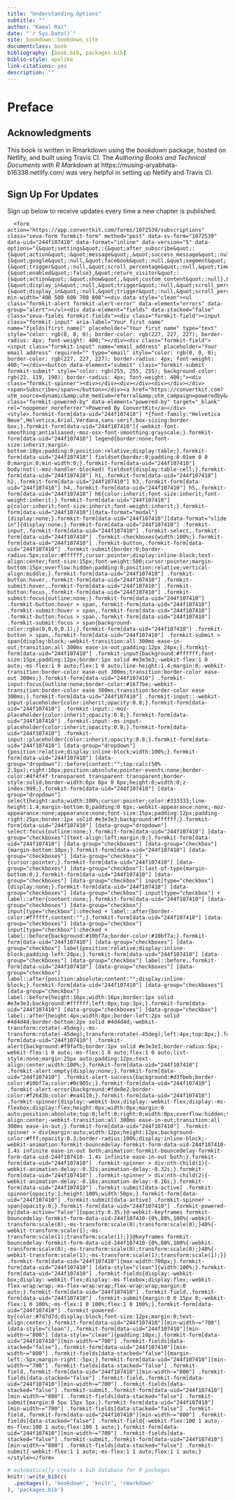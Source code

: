 ```yaml
--- 
title: "Understanding Options"
subtitle: "" 
author: "Kamal Rai"
date: "`r Sys.Date()`"
site: bookdown::bookdown_site
documentclass: book
bibliography: [book.bib, packages.bib]
biblio-style: apalike
link-citations: yes
description: ""
---
```


# Preface {-}

## Acknowledgments {-}

This book is written in Rmarkdown using the _bookdown_ package, hosted on Netlify, and built using Travis CI. The _Authoring Books and Technical Documents with R Markdown_ at https://musing-aryabhata-b16338.netlify.com/ was very helpful in setting up Netlify and Travis CI. 

## Sign Up For Updates {-}
Sign up below to receive updates every time a new chapter is published. 

<script src="https://f.convertkit.com/ckjs/ck.5.js"></script>
      <form action="https://app.convertkit.com/forms/1072539/subscriptions" class="seva-form formkit-form" method="post" data-sv-form="1072539" data-uid="244f107410" data-format="inline" data-version="5" data-options="{&quot;settings&quot;:{&quot;after_subscribe&quot;:{&quot;action&quot;:&quot;message&quot;,&quot;success_message&quot;:null,&quot;redirect_url&quot;:&quot;&quot;},&quot;analytics&quot;:{&quot;google&quot;:null,&quot;facebook&quot;:null,&quot;segment&quot;:null,&quot;pinterest&quot;:null},&quot;modal&quot;:{&quot;trigger&quot;:null,&quot;scroll_percentage&quot;:null,&quot;timer&quot;:null,&quot;devices&quot;:null,&quot;show_once_every&quot;:null},&quot;recaptcha&quot;:{&quot;enabled&quot;:false},&quot;return_visitor&quot;:{&quot;action&quot;:&quot;show&quot;,&quot;custom_content&quot;:null},&quot;slide_in&quot;:{&quot;display_in&quot;:null,&quot;trigger&quot;:null,&quot;scroll_percentage&quot;:null,&quot;timer&quot;:null,&quot;devices&quot;:null,&quot;show_once_every&quot;:null},&quot;sticky_bar&quot;:{&quot;display_in&quot;:null,&quot;trigger&quot;:null,&quot;scroll_percentage&quot;:null,&quot;timer&quot;:null,&quot;devices&quot;:null,&quot;show_once_every&quot;:null}}}" min-width="400 500 600 700 800"><div data-style="clean"><ul class="formkit-alert formkit-alert-error" data-element="errors" data-group="alert"></ul><div data-element="fields" data-stacked="false" class="seva-fields formkit-fields"><div class="formkit-field"><input class="formkit-input" aria-label="Your first name" name="fields[first_name]" placeholder="Your first name" type="text" style="color: rgb(0, 0, 0); border-color: rgb(227, 227, 227); border-radius: 4px; font-weight: 400;"></div><div class="formkit-field"><input class="formkit-input" name="email_address" placeholder="Your email address" required="" type="email" style="color: rgb(0, 0, 0); border-color: rgb(227, 227, 227); border-radius: 4px; font-weight: 400;"></div><button data-element="submit" class="formkit-submit formkit-submit" style="color: rgb(255, 255, 255); background-color: rgb(22, 119, 190); border-radius: 4px; font-weight: 400;"><div class="formkit-spinner"><div></div><div></div><div></div></div><span>Subscribe</span></button></div><a href="https://convertkit.com?utm_source=dynamic&amp;utm_medium=referral&amp;utm_campaign=poweredby&amp;utm_content=form" class="formkit-powered-by" data-element="powered-by" target="_blank" rel="noopener noreferrer">Powered By ConvertKit</a></div><style>.formkit-form[data-uid="244f107410"] *{font-family:"Helvetica Neue",Helvetica,Arial,Verdana,sans-serif;box-sizing:border-box;}.formkit-form[data-uid="244f107410"]{-webkit-font-smoothing:antialiased;-moz-osx-font-smoothing:grayscale;}.formkit-form[data-uid="244f107410"] legend{border:none;font-size:inherit;margin-bottom:10px;padding:0;position:relative;display:table;}.formkit-form[data-uid="244f107410"] fieldset{border:0;padding:0.01em 0 0 0;margin:0;min-width:0;}.formkit-form[data-uid="244f107410"] body:not(:-moz-handler-blocked) fieldset{display:table-cell;}.formkit-form[data-uid="244f107410"] h1,.formkit-form[data-uid="244f107410"] h2,.formkit-form[data-uid="244f107410"] h3,.formkit-form[data-uid="244f107410"] h4,.formkit-form[data-uid="244f107410"] h5,.formkit-form[data-uid="244f107410"] h6{color:inherit;font-size:inherit;font-weight:inherit;}.formkit-form[data-uid="244f107410"] p{color:inherit;font-size:inherit;font-weight:inherit;}.formkit-form[data-uid="244f107410"][data-format="modal"]{display:none;}.formkit-form[data-uid="244f107410"][data-format="slide in"]{display:none;}.formkit-form[data-uid="244f107410"] .formkit-input,.formkit-form[data-uid="244f107410"] .formkit-select,.formkit-form[data-uid="244f107410"] .formkit-checkboxes{width:100%;}.formkit-form[data-uid="244f107410"] .formkit-button,.formkit-form[data-uid="244f107410"] .formkit-submit{border:0;border-radius:5px;color:#ffffff;cursor:pointer;display:inline-block;text-align:center;font-size:15px;font-weight:500;cursor:pointer;margin-bottom:15px;overflow:hidden;padding:0;position:relative;vertical-align:middle;}.formkit-form[data-uid="244f107410"] .formkit-button:hover,.formkit-form[data-uid="244f107410"] .formkit-submit:hover,.formkit-form[data-uid="244f107410"] .formkit-button:focus,.formkit-form[data-uid="244f107410"] .formkit-submit:focus{outline:none;}.formkit-form[data-uid="244f107410"] .formkit-button:hover > span,.formkit-form[data-uid="244f107410"] .formkit-submit:hover > span,.formkit-form[data-uid="244f107410"] .formkit-button:focus > span,.formkit-form[data-uid="244f107410"] .formkit-submit:focus > span{background-color:rgba(0,0,0,0.1);}.formkit-form[data-uid="244f107410"] .formkit-button > span,.formkit-form[data-uid="244f107410"] .formkit-submit > span{display:block;-webkit-transition:all 300ms ease-in-out;transition:all 300ms ease-in-out;padding:12px 24px;}.formkit-form[data-uid="244f107410"] .formkit-input{background:#ffffff;font-size:15px;padding:12px;border:1px solid #e3e3e3;-webkit-flex:1 0 auto;-ms-flex:1 0 auto;flex:1 0 auto;line-height:1.4;margin:0;-webkit-transition:border-color ease-out 300ms;transition:border-color ease-out 300ms;}.formkit-form[data-uid="244f107410"] .formkit-input:focus{outline:none;border-color:#1677be;-webkit-transition:border-color ease 300ms;transition:border-color ease 300ms;}.formkit-form[data-uid="244f107410"] .formkit-input::-webkit-input-placeholder{color:inherit;opacity:0.8;}.formkit-form[data-uid="244f107410"] .formkit-input::-moz-placeholder{color:inherit;opacity:0.8;}.formkit-form[data-uid="244f107410"] .formkit-input:-ms-input-placeholder{color:inherit;opacity:0.8;}.formkit-form[data-uid="244f107410"] .formkit-input::placeholder{color:inherit;opacity:0.8;}.formkit-form[data-uid="244f107410"] [data-group="dropdown"]{position:relative;display:inline-block;width:100%;}.formkit-form[data-uid="244f107410"] [data-group="dropdown"]::before{content:"";top:calc(50% - 2.5px);right:10px;position:absolute;pointer-events:none;border-color:#4f4f4f transparent transparent transparent;border-style:solid;border-width:6px 6px 0 6px;height:0;width:0;z-index:999;}.formkit-form[data-uid="244f107410"] [data-group="dropdown"] select{height:auto;width:100%;cursor:pointer;color:#333333;line-height:1.4;margin-bottom:0;padding:0 6px;-webkit-appearance:none;-moz-appearance:none;appearance:none;font-size:15px;padding:12px;padding-right:25px;border:1px solid #e3e3e3;background:#ffffff;}.formkit-form[data-uid="244f107410"] [data-group="dropdown"] select:focus{outline:none;}.formkit-form[data-uid="244f107410"] [data-group="checkboxes"]{text-align:left;margin:0;}.formkit-form[data-uid="244f107410"] [data-group="checkboxes"] [data-group="checkbox"]{margin-bottom:10px;}.formkit-form[data-uid="244f107410"] [data-group="checkboxes"] [data-group="checkbox"] *{cursor:pointer;}.formkit-form[data-uid="244f107410"] [data-group="checkboxes"] [data-group="checkbox"]:last-of-type{margin-bottom:0;}.formkit-form[data-uid="244f107410"] [data-group="checkboxes"] [data-group="checkbox"] input[type="checkbox"]{display:none;}.formkit-form[data-uid="244f107410"] [data-group="checkboxes"] [data-group="checkbox"] input[type="checkbox"] + label::after{content:none;}.formkit-form[data-uid="244f107410"] [data-group="checkboxes"] [data-group="checkbox"] input[type="checkbox"]:checked + label::after{border-color:#ffffff;content:"";}.formkit-form[data-uid="244f107410"] [data-group="checkboxes"] [data-group="checkbox"] input[type="checkbox"]:checked + label::before{background:#10bf7a;border-color:#10bf7a;}.formkit-form[data-uid="244f107410"] [data-group="checkboxes"] [data-group="checkbox"] label{position:relative;display:inline-block;padding-left:28px;}.formkit-form[data-uid="244f107410"] [data-group="checkboxes"] [data-group="checkbox"] label::before,.formkit-form[data-uid="244f107410"] [data-group="checkboxes"] [data-group="checkbox"] label::after{position:absolute;content:"";display:inline-block;}.formkit-form[data-uid="244f107410"] [data-group="checkboxes"] [data-group="checkbox"] label::before{height:16px;width:16px;border:1px solid #e3e3e3;background:#ffffff;left:0px;top:3px;}.formkit-form[data-uid="244f107410"] [data-group="checkboxes"] [data-group="checkbox"] label::after{height:4px;width:8px;border-left:2px solid #4d4d4d;border-bottom:2px solid #4d4d4d;-webkit-transform:rotate(-45deg);-ms-transform:rotate(-45deg);transform:rotate(-45deg);left:4px;top:8px;}.formkit-form[data-uid="244f107410"] .formkit-alert{background:#f9fafb;border:1px solid #e3e3e3;border-radius:5px;-webkit-flex:1 0 auto;-ms-flex:1 0 auto;flex:1 0 auto;list-style:none;margin:25px auto;padding:12px;text-align:center;width:100%;}.formkit-form[data-uid="244f107410"] .formkit-alert:empty{display:none;}.formkit-form[data-uid="244f107410"] .formkit-alert-success{background:#d3fbeb;border-color:#10bf7a;color:#0c905c;}.formkit-form[data-uid="244f107410"] .formkit-alert-error{background:#fde8e2;border-color:#f2643b;color:#ea4110;}.formkit-form[data-uid="244f107410"] .formkit-spinner{display:-webkit-box;display:-webkit-flex;display:-ms-flexbox;display:flex;height:0px;width:0px;margin:0 auto;position:absolute;top:0;left:0;right:0;width:0px;overflow:hidden;text-align:center;-webkit-transition:all 300ms ease-in-out;transition:all 300ms ease-in-out;}.formkit-form[data-uid="244f107410"] .formkit-spinner > div{margin:auto;width:12px;height:12px;background-color:#fff;opacity:0.3;border-radius:100%;display:inline-block;-webkit-animation:formkit-bouncedelay-formkit-form-data-uid-244f107410- 1.4s infinite ease-in-out both;animation:formkit-bouncedelay-formkit-form-data-uid-244f107410- 1.4s infinite ease-in-out both;}.formkit-form[data-uid="244f107410"] .formkit-spinner > div:nth-child(1){-webkit-animation-delay:-0.32s;animation-delay:-0.32s;}.formkit-form[data-uid="244f107410"] .formkit-spinner > div:nth-child(2){-webkit-animation-delay:-0.16s;animation-delay:-0.16s;}.formkit-form[data-uid="244f107410"] .formkit-submit[data-active] .formkit-spinner{opacity:1;height:100%;width:50px;}.formkit-form[data-uid="244f107410"] .formkit-submit[data-active] .formkit-spinner ~ span{opacity:0;}.formkit-form[data-uid="244f107410"] .formkit-powered-by[data-active="false"]{opacity:0.35;}@-webkit-keyframes formkit-bouncedelay-formkit-form-data-uid-244f107410-{0%,80%,100%{-webkit-transform:scale(0);-ms-transform:scale(0);transform:scale(0);}40%{-webkit-transform:scale(1);-ms-transform:scale(1);transform:scale(1);}}@keyframes formkit-bouncedelay-formkit-form-data-uid-244f107410-{0%,80%,100%{-webkit-transform:scale(0);-ms-transform:scale(0);transform:scale(0);}40%{-webkit-transform:scale(1);-ms-transform:scale(1);transform:scale(1);}} .formkit-form[data-uid="244f107410"]{max-width:700px;}.formkit-form[data-uid="244f107410"] [data-style="clean"]{width:100%;}.formkit-form[data-uid="244f107410"] .formkit-fields{display:-webkit-box;display:-webkit-flex;display:-ms-flexbox;display:flex;-webkit-flex-wrap:wrap;-ms-flex-wrap:wrap;flex-wrap:wrap;margin:0 auto;}.formkit-form[data-uid="244f107410"] .formkit-field,.formkit-form[data-uid="244f107410"] .formkit-submit{margin:0 0 15px 0;-webkit-flex:1 0 100%;-ms-flex:1 0 100%;flex:1 0 100%;}.formkit-form[data-uid="244f107410"] .formkit-powered-by{color:#7d7d7d;display:block;font-size:12px;margin:0;text-align:center;}.formkit-form[data-uid="244f107410"][min-width~="700"] [data-style="clean"],.formkit-form[data-uid="244f107410"][min-width~="800"] [data-style="clean"]{padding:10px;}.formkit-form[data-uid="244f107410"][min-width~="700"] .formkit-fields[data-stacked="false"],.formkit-form[data-uid="244f107410"][min-width~="800"] .formkit-fields[data-stacked="false"]{margin-left:-5px;margin-right:-5px;}.formkit-form[data-uid="244f107410"][min-width~="700"] .formkit-fields[data-stacked="false"] .formkit-field,.formkit-form[data-uid="244f107410"][min-width~="800"] .formkit-fields[data-stacked="false"] .formkit-field,.formkit-form[data-uid="244f107410"][min-width~="700"] .formkit-fields[data-stacked="false"] .formkit-submit,.formkit-form[data-uid="244f107410"][min-width~="800"] .formkit-fields[data-stacked="false"] .formkit-submit{margin:0 5px 15px 5px;}.formkit-form[data-uid="244f107410"][min-width~="700"] .formkit-fields[data-stacked="false"] .formkit-field,.formkit-form[data-uid="244f107410"][min-width~="800"] .formkit-fields[data-stacked="false"] .formkit-field{-webkit-flex:100 1 auto;-ms-flex:100 1 auto;flex:100 1 auto;}.formkit-form[data-uid="244f107410"][min-width~="700"] .formkit-fields[data-stacked="false"] .formkit-submit,.formkit-form[data-uid="244f107410"][min-width~="800"] .formkit-fields[data-stacked="false"] .formkit-submit{-webkit-flex:1 1 auto;-ms-flex:1 1 auto;flex:1 1 auto;} </style></form>

```r
# automatically create a bib database for R packages
knitr::write_bib(c(
  .packages(), 'bookdown', 'knitr', 'rmarkdown'
), 'packages.bib')
```
